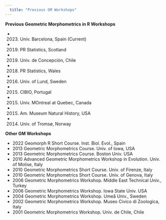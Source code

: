 ```yaml
---
  title: "Previous GM Workshops"
---
```

**Previous Geometric Morphometrics in R Workshops**

* 2023. Univ. Barcelona, Spain (Current)
* 2019. PR Statistics, Scotland
* 2019. Univ. de Concepción, Chile
* 2018. PR Statistics, Wales
* 2016. Univ. of Lund, Sweden
* 2015. CIBIO, Portugal
* 2015. Univ. MOntreal at Quebec, Canada
* 2015. Am. Museum Natural History, USA
* 2014. Univ. of Tromsø, Norway


**Other GM Workshops**

* 2022 Geomorph R Short Course. Inst. Biol. Evol., Spain
* 2013 Geometric Morphometrics Course. Univ. of Iowa, USA
* 2013 Geometric Morphometrics Course. Boston Univ. USA
* 2010 Advanced Geometric Morphometrics Workshop in Evolution. Univ. of Molise, Italy
* 2010 Geometric Morphometrics Short Course. Univ. of Firenze, Italy
* 2010 Geometric Morphometrics Short Course. Univ. of Genova, Italy
* 2006 Geometric Morphometrics Workshop. Middle East Technical Univ., Turkey
* 2006 Geometric Morphometrics Workshop. Iowa State Univ. USA
* 2004 Geometric Morphometrics Workshop. Umeå Univ., Sweden
* 2002 Geometric Morphometrics Workshop. Museo Civico di Zoologica, Italy
* 2001 Geometric Morphometrics Workshop. Univ. de Chile, Chile